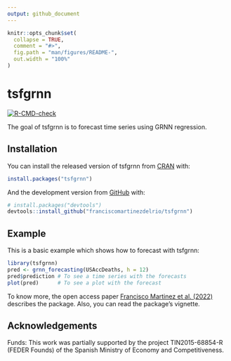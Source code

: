```yaml
---
output: github_document
---
```


<!-- README.md is generated from README.Rmd. Please edit that file -->

```r
knitr::opts_chunk$set(
  collapse = TRUE,
  comment = "#>",
  fig.path = "man/figures/README-",
  out.width = "100%"
)
```

# tsfgrnn

<!-- badges: start -->
[![R-CMD-check](https://github.com/franciscomartinezdelrio/tsfgrnn/actions/workflows/R-CMD-check.yaml/badge.svg)](https://github.com/franciscomartinezdelrio/tsfgrnn/actions/workflows/R-CMD-check.yaml)
<!-- badges: end -->

The goal of tsfgrnn is to forecast time series using GRNN regression.

## Installation

You can install the released version of tsfgrnn from [CRAN](https://CRAN.R-project.org) with:

``` r
install.packages("tsfgrnn")
```

And the development version from [GitHub](https://github.com/) with:

``` r
# install.packages("devtools")
devtools::install_github("franciscomartinezdelrio/tsfgrnn")
```
## Example

This is a basic example which shows how to forecast with tsfgrnn:

```r
library(tsfgrnn)
pred <- grnn_forecasting(USAccDeaths, h = 12)
pred$prediction # To see a time series with the forecasts
plot(pred)      # To see a plot with the forecast
```

To know more, the open access paper [Francisco Martinez et al. (2022)](https://doi.org/10.1016/j.neucom.2021.12.028) describes the package. Also, you can read the package's vignette.

## Acknowledgements

Funds: This work was partially supported by the project TIN2015-68854-R (FEDER Founds) of the Spanish Ministry of Economy and Competitiveness.
